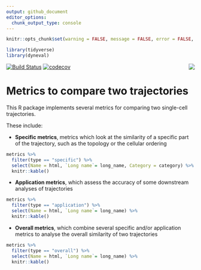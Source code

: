 ```yaml
---
output: github_document
editor_options:
  chunk_output_type: console
---
```


<!-- README.md is generated from README.Rmd. Please edit that file -->

```r
knitr::opts_chunk$set(warning = FALSE, message = FALSE, error = FALSE, echo = FALSE)
```

```r
library(tidyverse)
library(dyneval)
```

[![Build Status](https://api.travis-ci.org/dynverse/dyneval.svg)](https://travis-ci.org/dynverse/dyneval)
[![codecov](https://codecov.io/gh/dynverse/dynguidelines/branch/master/graph/badge.svg)](https://codecov.io/gh/dynverse/dynguidelines)
<img src="man/figures/logo.png" align="right" />

# Metrics to compare two trajectories

This R package implements several metrics for comparing two single-cell trajectories.

These include:

- **Specific metrics**, metrics which look at the similarity of a specific part of the trajectory, such as the topology or the cellular ordering

```r
metrics %>% 
  filter(type == "specific") %>%
  select(Name = html, `Long name`= long_name, Category = category) %>% 
  knitr::kable()
```

- **Application metrics**, which assess the accuracy of some downstream analyses of trajectories

```r
metrics %>% 
  filter(type == "application") %>%
  select(Name = html, `Long name`= long_name) %>% 
  knitr::kable()
```

- **Overall metrics**, which combine several specific and/or application metrics to analyse the overall similarity of two trajectories

```r
metrics %>% 
  filter(type == "overall") %>%
  select(Name = html, `Long name`= long_name) %>% 
  knitr::kable()
```
